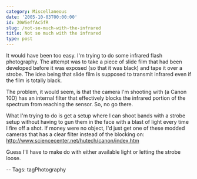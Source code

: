 ```yaml
---
category: Miscellaneous
date: '2005-10-03T00:00:00'
id: 20WSeffAc5fR
slug: /not-so-much-with-the-infrared
title: Not so much with the infrared
type: post
---
```


It would have been too easy. I'm trying to do some infrared flash
photography. The attempt was to take a piece of slide film that had
been developed before it was exposed (so that it was black) and
tape it over a strobe. The idea being that slide film is supposed
to transmit infrared even if the film is totally black.

The problem, it would seem, is that the camera I'm shooting with (a
Canon 10D) has an internal filter that effectively blocks the
infrared portion of the spectrum from reaching the sensor. So, no
go there.

What I'm trying to do is get a setup where I can shoot bands with a
strobe setup without having to gun them in the face with a blast of
light every time I fire off a shot. If money were no object, I'd
just get one of these modded cameras that has a clear filter
instead of the blocking on:  
http://www.sciencecenter.net/hutech/canon/index.htm

Guess I'll have to make do with either available light or letting
the strobe loose.

-- Tags: tagPhotography